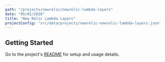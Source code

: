 ```yaml
---
path: "/projects/newrelic/newrelic-lambda-layers"
date: "05/01/2020"
title: "New Relic Lambda Layers"
projectConfig: "src/data/projects/newrelic-newrelic-lambda-layers.json"
---
```


## Getting Started

Go to the project's [README](https://github.com/newrelic/newrelic-lambda-layers#readme) for setup and usage details.





